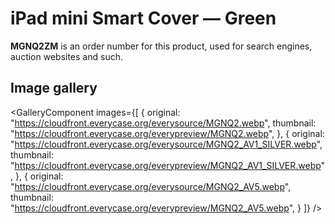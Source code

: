 
# iPad mini Smart Cover — Green

<Callout type='info' emoji='👉🏻'>**MGNQ2ZM** is an order number for this product, used for search engines, auction websites and such.</Callout>

## Image gallery

<GalleryComponent
    images={[
      {
        original: "https://cloudfront.everycase.org/everysource/MGNQ2.webp",
        thumbnail: "https://cloudfront.everycase.org/everypreview/MGNQ2.webp",
      },
      {
        original: "https://cloudfront.everycase.org/everysource/MGNQ2_AV1_SILVER.webp",
        thumbnail: "https://cloudfront.everycase.org/everypreview/MGNQ2_AV1_SILVER.webp",
      },
      {
        original: "https://cloudfront.everycase.org/everysource/MGNQ2_AV5.webp",
        thumbnail: "https://cloudfront.everycase.org/everypreview/MGNQ2_AV5.webp",
      }
    ]}
  />
